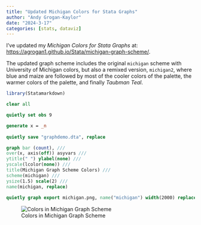 ```yaml
---
title: "Updated Michigan Colors for Stata Graphs"
author: "Andy Grogan-Kaylor"
date: "2024-3-17"
categories: [stats, dataviz]
---
```


I've updated my *Michigan Colors for Stata Graphs* at:  [https://agrogan1.github.io/Stata/michigan-graph-scheme/](https://agrogan1.github.io/Stata/michigan-graph-scheme/).

The updated graph scheme includes the original `michigan` scheme with University of Michigan colors, but also a remixed version, `michigan2`, where blue and maize are followed by most of the cooler colors of the palette, the warmer colors of the palette, and finally *Taubman Teal*. 

```r

library(Statamarkdown)

```


```stata

clear all

quietly set obs 9

generate x = _n
	
quietly save "graphdemo.dta", replace

graph bar (count), ///
over(x, axis(off)) asyvars ///
ytitle(" ") ylabel(none) ///
yscale(lcolor(none)) ///
title(Michigan Graph Scheme Colors) ///
scheme(michigan) ///
ysize(1.5) scale(2) ///
name(michigan, replace)
	
quietly graph export michigan.png, name("michigan") width(2000) replace

```

![Colors in Michigan Graph Scheme](michigan.png)




